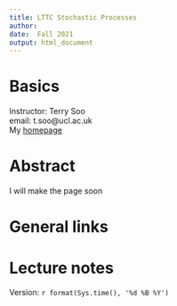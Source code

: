 ```yaml
---
title: LTTC Stochastic Processes 
author: 
date:  Fall 2021
output: html_document
---
```


#  Basics

Instructor:  Terry Soo
<br>
email:  t.soo@ucl.ac.uk
<br>
My [homepage](https:www.terrysoo.com)

# Abstract

I will make the page soon


# General links



#  Lecture notes


Version: `r format(Sys.time(), '%d %B %Y')`


<br>
<br>
<br>
